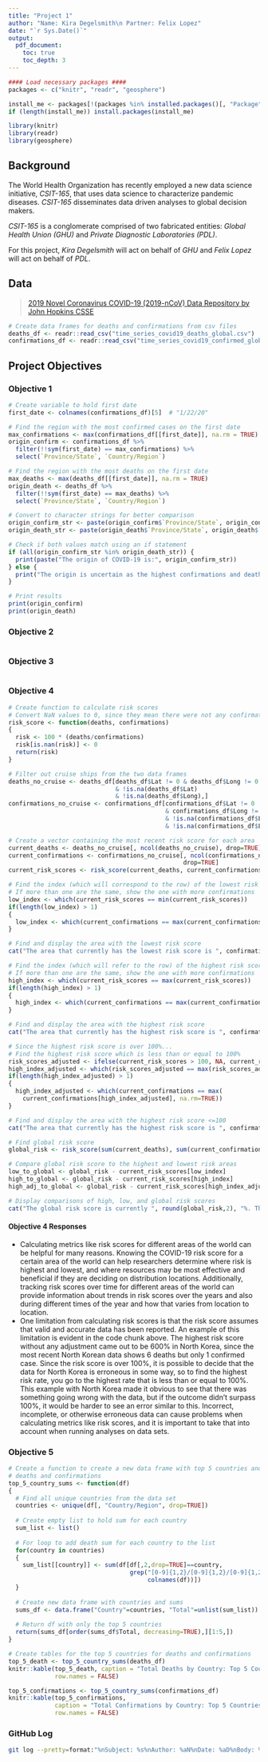 ```yaml
---
title: "Project 1"
author: "Name: Kira Degelsmith\n Partner: Felix Lopez"
date: "`r Sys.Date()`"
output: 
  pdf_document:
    toc: true
    toc_depth: 3
---
```

```r

#### Load necessary packages ####
packages <- c("knitr", "readr", "geosphere")

install_me <- packages[!(packages %in% installed.packages()[, "Package"])]
if (length(install_me)) install.packages(install_me)

library(knitr)
library(readr)
library(geosphere)
```

## Background
The World Health Organization has recently employed a new data science initiative, *CSIT-165*, that uses data science to characterize pandemic diseases. 
*CSIT-165* disseminates data driven analyses to global decision makers.

*CSIT-165* is a conglomerate comprised of two fabricated entities: *Global Health Union (GHU)* and *Private Diagnostic Laboratories (PDL)*. 

For this project, *Kira Degelsmith* will act on behalf of *GHU* and *Felix Lopez* will act on behalf of *PDL*.

## Data
> [2019 Novel Coronavirus COVID-19 (2019-nCoV) Data Repository by John Hopkins CSSE](https://github.com/CSSEGISandData/COVID-19/tree/master/csse_covid_19_data/csse_covid_19_time_series)  

```r
# Create data frames for deaths and confirmations from csv files
deaths_df <- readr::read_csv("time_series_covid19_deaths_global.csv")
confirmations_df <- readr::read_csv("time_series_covid19_confirmed_global.csv")
```

## Project Objectives

### Objective 1
```r
# Create variable to hold first date
first_date <- colnames(confirmations_df)[5]  # "1/22/20"

# Find the region with the most confirmed cases on the first date
max_confirmations <- max(confirmations_df[[first_date]], na.rm = TRUE)
origin_confirm <- confirmations_df %>%
  filter(!!sym(first_date) == max_confirmations) %>%
  select(`Province/State`, `Country/Region`)

# Find the region with the most deaths on the first date
max_deaths <- max(deaths_df[[first_date]], na.rm = TRUE)
origin_death <- deaths_df %>%
  filter(!!sym(first_date) == max_deaths) %>%
  select(`Province/State`, `Country/Region`)

# Convert to character strings for better comparison
origin_confirm_str <- paste(origin_confirm$`Province/State`, origin_confirm$`Country/Region`, sep=", ")
origin_death_str <- paste(origin_death$`Province/State`, origin_death$`Country/Region`, sep=", ")

# Check if both values match using an if statement
if (all(origin_confirm_str %in% origin_death_str)) {
  print(paste("The origin of COVID-19 is:", origin_confirm_str))
} else {
  print("The origin is uncertain as the highest confirmations and deaths do not match exactly.")
}

# Print results
print(origin_confirm)
print(origin_death)

```

### Objective 2
```r

```

### Objective 3
```r

```

### Objective 4
```r
# Create function to calculate risk scores
# Convert NaN values to 0, since they mean there were not any confirmations
risk_score <- function(deaths, confirmations)
{
  risk <- 100 * (deaths/confirmations)
  risk[is.nan(risk)] <- 0
  return(risk)
}

# Filter out cruise ships from the two data frames
deaths_no_cruise <- deaths_df[deaths_df$Lat != 0 & deaths_df$Long != 0
                              & !is.na(deaths_df$Lat)
                              & !is.na(deaths_df$Long),]
confirmations_no_cruise <- confirmations_df[confirmations_df$Lat != 0
                                            & confirmations_df$Long != 0
                                            & !is.na(confirmations_df$Lat)
                                            & !is.na(confirmations_df$Long),]

# Create a vector containing the most recent risk score for each area
current_deaths <- deaths_no_cruise[, ncol(deaths_no_cruise), drop=TRUE]
current_confirmations <- confirmations_no_cruise[, ncol(confirmations_no_cruise),
                                                 drop=TRUE]
current_risk_scores <- risk_score(current_deaths, current_confirmations)

# Find the index (which will correspond to the row) of the lowest risk score
# If more than one are the same, show the one with more confirmations
low_index <- which(current_risk_scores == min(current_risk_scores))
if(length(low_index) > 1)
{
  low_index <- which(current_confirmations == max(current_confirmations[low_index]))
}

# Find and display the area with the lowest risk score
cat("The area that currently has the lowest risk score is ", confirmations_no_cruise[low_index,1,drop=TRUE], ", ", confirmations_no_cruise[low_index,2,drop=TRUE], ", with a score of ", round(current_risk_scores[low_index],2), "%.", sep = "", fill = TRUE)

# Find the index (which will refer to the row) of the highest risk score
# If more than one are the same, show the one with more confirmations
high_index <- which(current_risk_scores == max(current_risk_scores))
if(length(high_index) > 1)
{
  high_index <- which(current_confirmations == max(current_confirmations[high_index]))
}

# Find and display the area with the highest risk score
cat("The area that currently has the highest risk score is ", confirmations_no_cruise[high_index,2,drop=TRUE], ", with a score of ", round(current_risk_scores[high_index],2), "%.", sep = "", fill = TRUE)

# Since the highest risk score is over 100%...
# Find the highest risk score which is less than or equal to 100%
risk_scores_adjusted <- ifelse(current_risk_scores > 100, NA, current_risk_scores)
high_index_adjusted <- which(risk_scores_adjusted == max(risk_scores_adjusted, na.rm=TRUE))
if(length(high_index_adjusted) > 1)
{
  high_index_adjusted <- which(current_confirmations == max(
    current_confirmations[high_index_adjusted], na.rm=TRUE))
}

# Find and display the area with the highest risk score <=100
cat("The area that currently has the highest risk score is ", confirmations_no_cruise[high_index_adjusted,2,drop=TRUE], ", with a score of ", round(current_risk_scores[high_index_adjusted],2), "%.", sep = "", fill = TRUE)

# Find global risk score
global_risk <- risk_score(sum(current_deaths), sum(current_confirmations))

# Compare global risk score to the highest and lowest risk areas
low_to_global <- global_risk - current_risk_scores[low_index]
high_to_global <- global_risk - current_risk_scores[high_index]
high_adj_to_global <- global_risk - current_risk_scores[high_index_adjusted]

# Display comparisons of high, low, and global risk scores
cat("The global risk score is currently ", round(global_risk,2), "%. The area that currently has", "the lowest risk score has a score that is ", round(low_to_global,2), "% lower", "than the global risk score. The area that currently has", "the highest risk score (<= 100%) has a score that is ", abs(round(high_adj_to_global,2)), "% higher than the global risk score.", sep = "", fill = TRUE)
```
#### Objective 4 Responses  
- Calculating metrics like risk scores for different areas of the world can be helpful for many reasons. Knowing the COVID-19 risk score for a certain area of the world can help researchers determine where risk is highest and lowest, and where resources may be most effective and beneficial if they are deciding on distribution locations. Additionally, tracking risk scores over time for different areas of the world can provide information about trends in risk scores over the years and also during different times of the year and how that varies from location to location.
- One limitation from calculating risk scores is that the risk score assumes that valid and accurate data has been reported. An example of this limitation is evident in the code chunk above. The highest risk score without any adjustment came out to be 600% in North Korea, since the most recent North Korean data shows 6 deaths but only 1 confirmed case. Since the risk score is over 100%, it is possible to decide that the data for North Korea is erroneous in some way, so to find the highest risk rate, you go to the highest rate that is less than or equal to 100%. This example with North Korea made it obvious to see that there was something going wrong with the data, but if the outcome didn't surpass 100%, it would be harder to see an error similar to this. Incorrect, incomplete, or otherwise erroneous data can cause problems when calculating metrics like risk scores, and it is important to take that into account when running analyses on data sets.

### Objective 5
```r
# Create a function to create a new data frame with top 5 countries and sums for 
# deaths and confirmations
top_5_country_sums <- function(df)
{
  # Find all unique countries from the data set
  countries <- unique(df[, "Country/Region", drop=TRUE])
  
  # Create empty list to hold sum for each country
  sum_list <- list()
  
  # For loop to add death sum for each country to the list
  for(country in countries)
  {
    sum_list[[country]] <- sum(df[df[,2,drop=TRUE]==country,
                                  grep("[0-9]{1,2}/[0-9]{1,2}/[0-9]{1,2}",
                                       colnames(df))])
  }
  
  # Create new data frame with countries and sums
  sums_df <- data.frame("Country"=countries, "Total"=unlist(sum_list))
  
  # Return df with only the top 5 countries
  return(sums_df[order(sums_df$Total, decreasing=TRUE),][1:5,])
}

# Create tables for the top 5 countries for deaths and confirmations
top_5_death <- top_5_country_sums(deaths_df)
knitr::kable(top_5_death, caption = "Total Deaths by Country: Top 5 Countries",
             row.names = FALSE)

top_5_confirmations <- top_5_country_sums(confirmations_df)
knitr::kable(top_5_confirmations,
             caption = "Total Confirmations by Country: Top 5 Countries",
             row.names = FALSE)
```

### GitHub Log
```bash
git log --pretty=format:"%nSubject: %s%nAuthor: %aN%nDate: %aD%nBody: %b"
```





